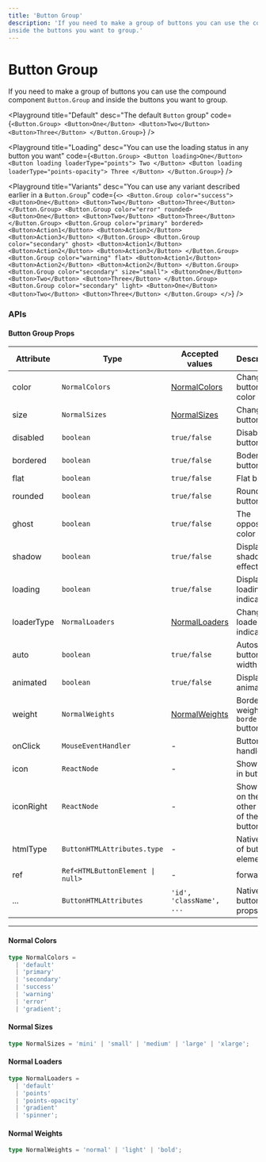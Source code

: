```yaml
---
title: 'Button Group'
description: 'If you need to make a group of buttons you can use the compound component `Button.Group` and
inside the buttons you want to group.'
---
```


# Button Group

If you need to make a group of buttons you can use the compound component `Button.Group` and
inside the buttons you want to group.

<Playground
  title="Default"
  desc="The default `Button` group"
  code={`
<Button.Group>
  <Button>One</Button>
  <Button>Two</Button>
  <Button>Three</Button>
</Button.Group>
`}
/>

<Playground
  title="Loading"
  desc="You can use the loading status in any button you want"
  code={`
<Button.Group>
  <Button loading>One</Button>
  <Button loading loaderType="points">
    Two
  </Button>
  <Button loading loaderType="points-opacity">
    Three
  </Button>
</Button.Group>
`}
/>

<Playground
  title="Variants"
  desc="You can use any variant described earlier in a `Button.Group`"
  code={`
<>
    <Button.Group color="success">
      <Button>One</Button>
      <Button>Two</Button>
      <Button>Three</Button>
    </Button.Group>
    <Button.Group color="error" rounded>
      <Button>One</Button>
      <Button>Two</Button>
      <Button>Three</Button>
    </Button.Group>
    <Button.Group color="primary" bordered>
      <Button>Action1</Button>
      <Button>Action2</Button>
      <Button>Action3</Button>
    </Button.Group>
     <Button.Group color="secondary" ghost>
      <Button>Action1</Button>
      <Button>Action2</Button>
      <Button>Action3</Button>
    </Button.Group>
    <Button.Group color="warning" flat>
      <Button>Action1</Button>
      <Button>Action2</Button>
      <Button>Action2</Button>
    </Button.Group>
    <Button.Group color="secondary" size="small">
      <Button>One</Button>
      <Button>Two</Button>
      <Button>Three</Button>
    </Button.Group>
    <Button.Group color="secondary" light>
      <Button>One</Button>
      <Button>Two</Button>
      <Button>Three</Button>
    </Button.Group>
  </>
`}
/>

### APIs

<Spacer y={2} />

#### Button Group Props

| Attribute  | Type                                            | Accepted values                  | Description                               | Default   |
| ---------- | ----------------------------------------------- | -------------------------------- | ----------------------------------------- | --------- |
| color      | `NormalColors`                                  | [NormalColors](#normal-colors)   | Change button color                       | `default` |
| size       | `NormalSizes`                                   | [NormalSizes](#normal-sizes)     | Change button size                        | `medium`  |
| disabled   | `boolean`                                       | `true/false`                     | Disable button                            | `false`   |
| bordered   | `boolean`                                       | `true/false`                     | Bodered button                            | `false`   |
| flat       | `boolean`                                       | `true/false`                     | Flat button                               | `false`   |
| rounded    | `boolean`                                       | `true/false`                     | Rounded button                            | `false`   |
| ghost      | `boolean`                                       | `true/false`                     | The opposite color                        | `false`   |
| shadow     | `boolean`                                       | `true/false`                     | Display shadow effect                     | `false`   |
| loading    | `boolean`                                       | `true/false`                     | Display loading indicator                 | `false`   |
| loaderType | `NormalLoaders`                                 | [NormalLoaders](#normal-loaders) | Change loader indicator                   | `default` |
| auto       | `boolean`                                       | `true/false`                     | Autoscale button width                    | `false`   |
| animated   | `boolean`                                       | `true/false`                     | Display drip animation                    | `true`    |
| weight     | `NormalWeights`                                 | [NormalWeights](#normal-weights) | Border weight for `bordered` button       | `normal`  |
| onClick    | `MouseEventHandler`                             | -                                | Button click handler                      | -         |
| icon       | `ReactNode`                                     | -                                | Show icon in button                       | -         |
| iconRight  | `ReactNode`                                     | -                                | Show icon on the other side of the button | -         |
| htmlType   | `ButtonHTMLAttributes.type`                     | -                                | Native type of button element             | `button`  |
| ref        | <Code>Ref<HTMLButtonElement &#124; null></Code> | -                                | forwardRef                                | -         |
| ...        | `ButtonHTMLAttributes`                          | `'id', 'className', ...`         | Native button props                       | -         |

---

<Spacer y={1} />

#### Normal Colors

```ts
type NormalColors =
  | 'default'
  | 'primary'
  | 'secondary'
  | 'success'
  | 'warning'
  | 'error'
  | 'gradient';
```

#### Normal Sizes

```ts
type NormalSizes = 'mini' | 'small' | 'medium' | 'large' | 'xlarge';
```

#### Normal Loaders

```ts
type NormalLoaders =
  | 'default'
  | 'points'
  | 'points-opacity'
  | 'gradient'
  | 'spinner';
```

#### Normal Weights

```ts
type NormalWeights = 'normal' | 'light' | 'bold';
```
